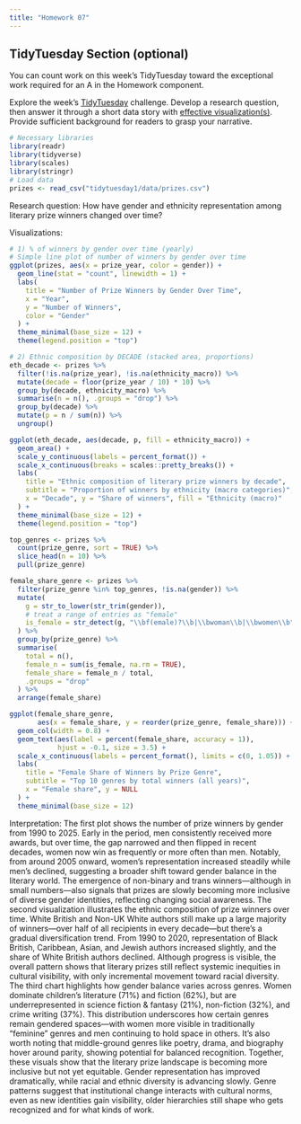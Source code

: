 ```yaml
---
title: "Homework 07"
---
```



## TidyTuesday Section (optional)

::: {.callout-important title="Instructions"}

You can count work on this week's TidyTuesday toward the exceptional work required for an A in the Homework component.

:::


Explore the week's [TidyTuesday](https://github.com/rfordatascience/tidytuesday) challenge. Develop a research question, then answer it through a short data story with [effective visualization(s)]({{< var effective-viz-url >}}).  Provide sufficient background for readers to grasp your narrative.

```r
# Necessary libraries
library(readr)
library(tidyverse)
library(scales)
library(stringr)
# Load data
prizes <- read_csv("tidytuesday1/data/prizes.csv")
```

Research question: How have gender and ethnicity representation among literary prize winners changed over time?

Visualizations:

```r
# 1) % of winners by gender over time (yearly)
# Simple line plot of number of winners by gender over time
ggplot(prizes, aes(x = prize_year, color = gender)) +
  geom_line(stat = "count", linewidth = 1) +
  labs(
    title = "Number of Prize Winners by Gender Over Time",
    x = "Year",
    y = "Number of Winners",
    color = "Gender"
  ) +
  theme_minimal(base_size = 12) +
  theme(legend.position = "top")

```

```r
# 2) Ethnic composition by DECADE (stacked area, proportions)
eth_decade <- prizes %>%
  filter(!is.na(prize_year), !is.na(ethnicity_macro)) %>%
  mutate(decade = floor(prize_year / 10) * 10) %>%
  group_by(decade, ethnicity_macro) %>%
  summarise(n = n(), .groups = "drop") %>%
  group_by(decade) %>%
  mutate(p = n / sum(n)) %>%
  ungroup()

ggplot(eth_decade, aes(decade, p, fill = ethnicity_macro)) +
  geom_area() +
  scale_y_continuous(labels = percent_format()) +
  scale_x_continuous(breaks = scales::pretty_breaks()) +
  labs(
    title = "Ethnic composition of literary prize winners by decade",
    subtitle = "Proportion of winners by ethnicity (macro categories)",
    x = "Decade", y = "Share of winners", fill = "Ethnicity (macro)"
  ) +
  theme_minimal(base_size = 12) +
  theme(legend.position = "top")
```


```r
top_genres <- prizes %>%
  count(prize_genre, sort = TRUE) %>%
  slice_head(n = 10) %>%
  pull(prize_genre)

female_share_genre <- prizes %>%
  filter(prize_genre %in% top_genres, !is.na(gender)) %>%
  mutate(
    g = str_to_lower(str_trim(gender)),
    # treat a range of entries as "female"
    is_female = str_detect(g, "\\bf(emale)?\\b|\\bwoman\\b|\\bwomen\\b")
  ) %>%
  group_by(prize_genre) %>%
  summarise(
    total = n(),
    female_n = sum(is_female, na.rm = TRUE),
    female_share = female_n / total,
    .groups = "drop"
  ) %>%
  arrange(female_share)

ggplot(female_share_genre,
       aes(x = female_share, y = reorder(prize_genre, female_share))) +
  geom_col(width = 0.8) +
  geom_text(aes(label = percent(female_share, accuracy = 1)),
            hjust = -0.1, size = 3.5) +
  scale_x_continuous(labels = percent_format(), limits = c(0, 1.05)) +
  labs(
    title = "Female Share of Winners by Prize Genre",
    subtitle = "Top 10 genres by total winners (all years)",
    x = "Female share", y = NULL
  ) +
  theme_minimal(base_size = 12)

```


Interpretation:
The first plot shows the number of prize winners by gender from 1990 to 2025. Early in the period, men consistently received more awards, but over time, the gap narrowed and then flipped in recent decades, women now win as frequently or more often than men. Notably, from around 2005 onward, women’s representation increased steadily while men’s declined, suggesting a broader shift toward gender balance in the literary world. The emergence of non-binary and trans winners—although in small numbers—also signals that prizes are slowly becoming more inclusive of diverse gender identities, reflecting changing social awareness.
The second visualization illustrates the ethnic composition of prize winners over time. White British and Non-UK White authors still make up a large majority of winners—over half of all recipients in every decade—but there’s a gradual diversification trend. From 1990 to 2020, representation of Black British, Caribbean, Asian, and Jewish authors increased slightly, and the share of White British authors declined. Although progress is visible, the overall pattern shows that literary prizes still reflect systemic inequities in cultural visibility, with only incremental movement toward racial diversity.
The third chart highlights how gender balance varies across genres. Women dominate children’s literature (71%) and fiction (62%), but are underrepresented in science fiction & fantasy (21%), non-fiction (32%), and crime writing (37%). This distribution underscores how certain genres remain gendered spaces—with women more visible in traditionally “feminine” genres and men continuing to hold space in others. It’s also worth noting that middle-ground genres like poetry, drama, and biography hover around parity, showing potential for balanced recognition.
Together, these visuals show that the literary prize landscape is becoming more inclusive but not yet equitable. Gender representation has improved dramatically, while racial and ethnic diversity is advancing slowly. Genre patterns suggest that institutional change interacts with cultural norms, even as new identities gain visibility, older hierarchies still shape who gets recognized and for what kinds of work.

